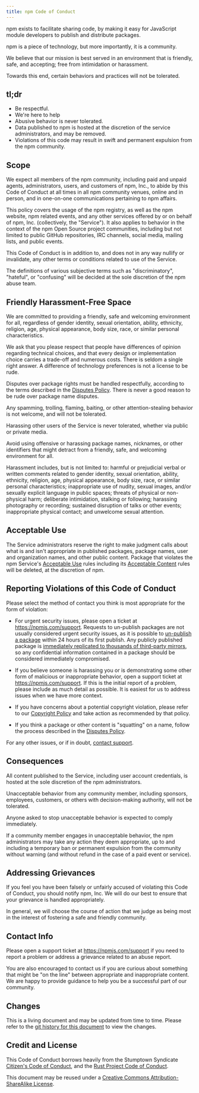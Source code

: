 ```yaml
---
title: npm Code of Conduct
---
```

npm exists to facilitate sharing code, by making it easy for
JavaScript module developers to publish and distribute packages.

npm is a piece of technology, but more importantly, it is a community.

We believe that our mission is best served in an environment that is
friendly, safe, and accepting; free from intimidation or harassment.

Towards this end, certain behaviors and practices will not be
tolerated.

## tl;dr

* Be respectful.
* We're here to help
* Abusive behavior is never tolerated.
* Data published to npm is hosted at the discretion of the service
  administrators, and may be removed.
* Violations of this code may result in swift and permanent expulsion
  from the npm community.

## Scope

We expect all members of the npm community, including paid and unpaid
agents, administrators, users, and customers of npm, Inc., to abide by
this Code of Conduct at all times in all npm community venues, online
and in person, and in one-on-one communications pertaining to npm
affairs.

This policy covers the usage of the npm registry, as well as the npm
website, npm related events, and any other services offered by or on
behalf of npm, Inc. (collectively, the "Service").  It also applies to
behavior in the context of the npm Open Source project communities,
including but not limited to public GitHub repositories, IRC channels,
social media, mailing lists, and public events.

This Code of Conduct is in addition to, and does not in any way
nullify or invalidate, any other terms or conditions related to use of
the Service.

The definitions of various subjective terms such as "discriminatory",
"hateful", or "confusing" will be decided at the sole discretion of
the npm abuse team.

## Friendly Harassment-Free Space

We are committed to providing a friendly, safe and welcoming
environment for all, regardless of gender identity, sexual
orientation, ability, ethnicity, religion, age, physical
appearance, body size, race, or similar personal characteristics.

We ask that you please respect that people have differences of opinion
regarding technical choices, and that every design or implementation
choice carries a trade-off and numerous costs.  There is seldom a
single right answer.  A difference of technology preferences is not a
license to be rude.

Disputes over package rights must be handled respectfully, according
to the terms described in the [Disputes Policy](https://docs.npmjs.com/disputes).
There is never a good reason to be rude over package name disputes.

Any spamming, trolling, flaming, baiting, or other attention-stealing
behavior is not welcome, and will not be tolerated.

Harassing other users of the Service is never tolerated, whether via
public or private media.

Avoid using offensive or harassing package names, nicknames, or other
identifiers that might detract from a friendly, safe, and welcoming
environment for all.

Harassment includes, but is not limited to: harmful or prejudicial
verbal or written comments related to gender identity, sexual
orientation, ability, ethnicity, religion, age, physical
appearance, body size, race, or similar personal characteristics;
inappropriate use of nudity, sexual images, and/or sexually explicit
language in public spaces; threats of physical or non-physical harm;
deliberate intimidation, stalking or following; harassing photography
or recording; sustained disruption of talks or other events;
inappropriate physical contact; and unwelcome sexual attention.

## Acceptable Use

The Service administrators reserve the right to make judgment calls
about what is and isn't appropriate in published packages, package names,
user and organization names, and other public content. Package that
violates the npm Service's
[Acceptable Use](https://docs.npmjs.com/open-source-terms#acceptable-use)
rules including its
[Acceptable Content](https://docs.npmjs.com/open-source-terms#acceptable-use)
rules will be deleted, at the discretion of npm.

## Reporting Violations of this Code of Conduct

Please select the method of contact you think is most appropriate for
the form of violation:

* For urgent security issues, please open a ticket at <https://npmjs.com/support>.
  Requests to un-publish packages are not usually considered urgent security
  issues, as it is possible to [un-publish a package](https://docs.npmjs.com/cli/unpublish)
  within 24 hours of its first publish. Any publicly published package
  is [immediately replicated to thousands of third-party mirrors](http://blog.npmjs.org/post/101934969510/oh-no-i-accidentally-published-private-data-to),
  so any confidential information contained in a package should be considered 
  immediately compromised.

* If you believe someone is harassing you or is demonstrating
  some other form of malicious or inappropriate behavior, open a support
  ticket at https://npmjs.com/support. If this is the initial report of a problem,
  please include as much detail as possible. It is easiest for us
  to address issues when we have more context.

* If you have concerns about a potential copyright violation,
  please refer to our [Copyright Policy](https://docs.npmjs.com/dmca)
  and take action as recommended by that policy.

* If you think a package or other content is "squatting" on a name,
  follow the process described in the
  [Disputes Policy](https://docs.npmjs.com/disputes).

For any other issues, or if in doubt, [contact support](https://npmjs.com/support).


## Consequences

All content published to the Service, including user account
credentials, is hosted at the sole discretion of the npm
administrators.

Unacceptable behavior from any community member, including sponsors,
employees, customers, or others with decision-making authority, will
not be tolerated.

Anyone asked to stop unacceptable behavior is expected to comply
immediately.

If a community member engages in unacceptable behavior, the npm
administrators may take any action they deem appropriate, up to and
including a temporary ban or permanent expulsion from the community
without warning (and without refund in the case of a paid event or
service).

## Addressing Grievances

If you feel you have been falsely or unfairly accused of violating
this Code of Conduct, you should notify npm, Inc.  We will do our best
to ensure that your grievance is handled appropriately.

In general, we will choose the course of action that we judge as being
most in the interest of fostering a safe and friendly community.

## Contact Info

Please open a support ticket at <https://npmjs.com/support> if you need to
report a problem or address a grievance related to an abuse report.

You are also encouraged to contact us if you are curious about
something that might be "on the line" between appropriate and
inappropriate content.  We are happy to provide guidance to help you
be a successful part of our community.

## Changes

This is a living document and may be updated from time to time.
Please refer to the [git history for this
document](https://github.com/npm/policies/commits/master/conduct.md)
to view the changes.

## Credit and License

This Code of Conduct borrows heavily from the Stumptown Syndicate
[Citizen's Code of Conduct](http://citizencodeofconduct.org/), and the
[Rust Project Code of
Conduct](https://www.rust-lang.org/conduct.html).

This document may be reused under a [Creative Commons
Attribution-ShareAlike
License](https://creativecommons.org/licenses/by-sa/4.0/).
